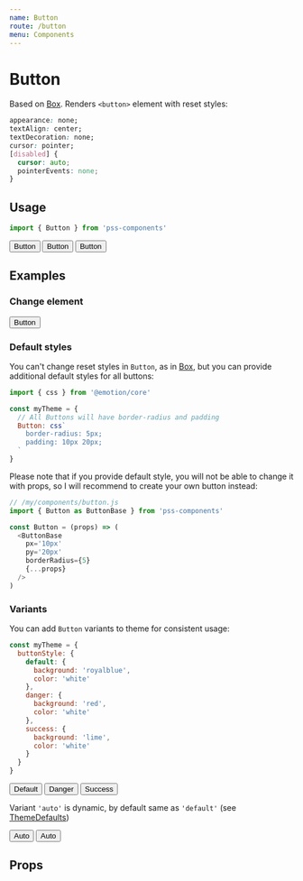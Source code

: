 ```yaml
---
name: Button
route: /button
menu: Components
---
```



# Button

Based on [Box](/box). Renders `<button>` element with reset styles:

```css
appearance: none;
textAlign: center;
textDecoration: none;
cursor: pointer;
[disabled] {
  cursor: auto;
  pointerEvents: none;
}
```


## Usage

```js
import { Button } from 'pss-components'
```

<Playground>
  <Button mr={1}>Button</Button>
  <Button variant='auto'>Button</Button>
  <Button bg='red' ml={1}>Button</Button>
</Playground>

## Examples

### Change element

<Playground>
  <Button variant='auto' as='a' href='http://example.com' target='_blank' role='button'>
    Button
  </Button>
</Playground>


### Default styles

You can't change reset styles in `Button`, as in [Box](/box), but you can provide additional default styles for all buttons:

```js
import { css } from '@emotion/core'

const myTheme = {
  // All Buttons will have border-radius and padding
  Button: css`
    border-radius: 5px;
    padding: 10px 20px;
  `
}
```

Please note that if you provide default style, you will not be able to change it with props, so I will recommend to create your own button instead:

```js
// /my/components/button.js
import { Button as ButtonBase } from 'pss-components'

const Button = (props) => (
  <ButtonBase 
    px='10px'
    py='20px'
    borderRadius={5}
    {...props}
  />
)
``` 

### Variants

You can add `Button` variants to theme for consistent usage:

```js
const myTheme = {
  buttonStyle: {
    default: {
      background: 'royalblue',
      color: 'white'
    },
    danger: {
      background: 'red',
      color: 'white'
    },
    success: {
      background: 'lime',
      color: 'white'
    }
  }
}
```

<Playground>
  <Button variant='default'>
    Default
  </Button>
</Playground>

<Playground>
  <Button variant='danger'>
    Danger
  </Button>
</Playground>

<Playground>
  <Button variant='success'>
    Success
  </Button>
</Playground>

Variant `'auto'` is dynamic, by default same as `'default'` (see [ThemeDefaults](/theme-defaults))

<Playground>
  <Button variant='auto' mr={1}>
    Auto
  </Button>
  
  <ThemeDefaults buttonStyle='inverted'>
    <Button variant='auto'>
      Auto
    </Button>
  </ThemeDefaults>
</Playground>

## Props

<PropsTable of={Button} />

